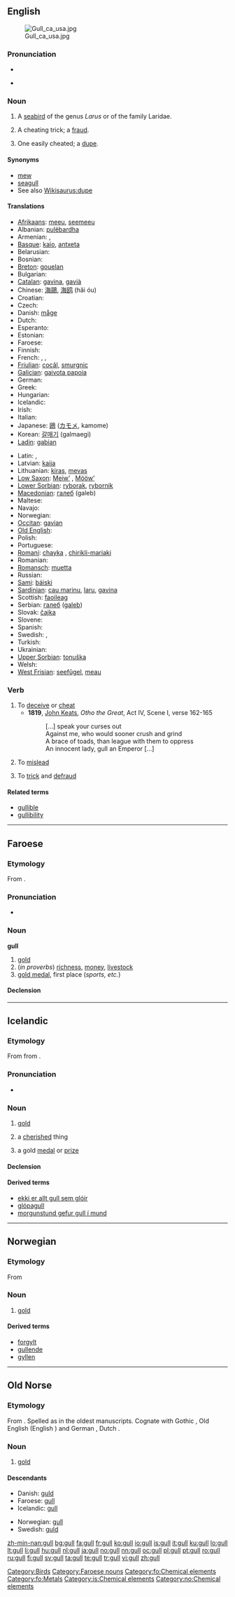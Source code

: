 ==English==
[[Image:Gull ca usa.jpg|thumb]]

===Pronunciation===
* {{IPA|/ˈɡʌl/}}
* {{audio|en-us-gull.ogg|Audio (US)}}
*: {{rhymes|ʌl}}

===Noun===
{{en-noun}}

# A [[seabird]] of the genus ''Larus'' or of the family Laridae.
# {{slang}} A cheating trick; a [[fraud]].
# One easily cheated; a [[dupe]].

====Synonyms====
* [[mew]]
* [[seagull]]
* See also [[Wikisaurus:dupe]]

====Translations====
{{trans-top|seabird}}
* [[Afrikaans]]: [[meeu]], [[seemeeu]]
* Albanian: [[pulëbardha]]
* Armenian: {{t-|hy|ճայ|tr=č̣ay}}, {{t-|hy|որոր|tr=oror}}
* [[Basque]]: [[kaio]], [[antxeta]]
* Belarusian: {{t-|be|чайка|f|xs=Belarusian}}
* Bosnian: {{t-|bs|galeb}}
* [[Breton]]: [[gouelan]]
* Bulgarian: {{t+|bg|чайка|f|tr=čajka}}
* [[Catalan]]: [[gavina]], [[gavià]]
* Chinese: [[海鷗]], [[海鸥]] (hǎi óu)
* Croatian: {{t+|hr|galeb}}
* Czech: {{t-|cs|racek}}
* Danish: [[måge]]
* Dutch: {{t+|nl|meeuw|f}}
* Esperanto: {{t+|eo|mevo|xs=Esperanto}}
* Estonian: {{t+|et|kajakas}}
* Faroese: {{t-|fo|mási|xs=Faroese}}
* Finnish: {{t+|fi|lokki}}
* French: {{t+|fr|goéland|m}}, {{t+|fr|mauve|f}}, {{t+|fr|mouette|f}}
* [[Friulian]]: [[cocâl]], [[smurgnic]]
* [[Galician]]: [[gaivota papoia]] {{f}}
* German: {{t+|de|Möwe|f}}
* Greek: {{t+|el|γλάρος|m|tr=gláros}}
* Hungarian: {{t+|hu|sirály}}
* Icelandic: {{t+|is|máfur|m}}
* Irish: {{t-|ga|faoileán|xs=Irish}}
* Italian: {{t+|it|gabbiano|m}}
* Japanese: [[鴎]] ([[カモメ]], kamome)
* Korean: [[갈매기]] (galmaegi)
* [[Ladin]]: [[gabian]]
{{trans-mid}}
* Latin: {{t-|la|larus|m}}, {{t-|la|mergus|m}}
* Latvian: [[kaija]]
* Lithuanian: [[kiras]], [[mevas]]
* [[Low Saxon]]: [[Meiw’]] {{f}}, [[Mööw’]] {{f}}
* [[Lower Sorbian]]: [[ryborak]], [[rybornik]]
* [[Macedonian]]: [[галеб]] (galeb) {{m}}
* Maltese: {{t-|mt|gawwija|xs=Maltese}}
* Navajo: {{tø|nv|tónteel tsídii}}
* Norwegian: {{t+|no|måke|f}}
* [[Occitan]]: [[gavian]]
* [[Old English]]: {{t-|ang|mæw|xs=Old English}}
* Polish: {{t+|pl|mewa|f}}
* Portuguese: {{t+|pt|gaivota|f}}
* [[Romani]]: [[chayka]] {{f}}, [[chirikli-mariaki]] {{f}}
* Romanian: {{t+|ro|pescăruş}}
* [[Romansch]]: [[muetta]]
* Russian: {{t+|ru|чайка|f|tr=čajka}}
* [[Sami]]: [[báiski]]
* [[Sardinian]]: [[cau marinu]], [[laru]], [[gavina]]
* Scottish: [[faoileag]]
* Serbian: [[галеб]] ([[galeb]]) {{m}}
* Slovak: [[čajka]] {{f}}
* Slovene: {{t+|sl|galeb|m}}
* Spanish: {{t-|es|gaviota|f}}
* Swedish: {{t+|sv|mås|c}}, {{t+|sv|trut|c}}
* Turkish: {{t+|tr|martı}}
* Ukrainian: {{t-|uk|чайка|f|tr=čajka|xs=Ukrainian}}
* [[Upper Sorbian]]: [[tonuška]] {{f}}
* Welsh: {{t+|cy|gwylan|xs=Welsh}}
* [[West Frisian]]: [[seefûgel]], [[meau]] {{f}}
{{trans-bottom}}

===Verb===
{{rft}}
{{en-verb}}

# To [[deceive]] or [[cheat]]
#* '''1819''', [[:w:John Keats|John Keats]], ''Otho the Great'', Act IV, Scene I, verse 162-165
#*: […] speak your curses out
#*: Against me, who would sooner crush and grind
#*: A brace of toads, than league with them to oppress
#*: An innocent lady, gull an Emperor […]
# {{US|slang}} To [[mislead]]
# {{US|slang}} To [[trick]] and [[defraud]]

====Related terms====
* [[gullible]]
* [[gullibility]]

[[Category:Birds]]

----

==Faroese==

===Etymology===
From {{etyl|non|fo}} {{term|gull|lang=non}}.

===Pronunciation===
* {{IPA|[ɡʊdl]|lang=fo}}

===Noun===
'''gull''' {{n}} {{s}}

# [[gold]]
# (''in proverbs'') [[richness]], [[money]], [[livestock]]
# [[gold medal]], first place (''sports, etc.'')

====Declension====
{{fo-decl-noun-n9-s|gu|l}}

[[Category:Faroese nouns]]
[[Category:fo:Chemical elements]]
[[Category:fo:Metals]]

----

==Icelandic==

===Etymology===
From {{etyl|non|is}} {{term|gull||gold|lang=non}} from {{proto|Germanic|gulþ-|lang=is}}.

===Pronunciation===
* {{IPA|[kʏtl]|lang=is}}
*: {{rhymes|ʏtl|lang=is}}

===Noun===
{{is-noun|n}}

# {{uncountable|lang=is}} [[gold]]
# {{countable|lang=is}} a [[cherish]]ed thing
# {{countable|lang=is}} a gold [[medal]] or [[prize]]

====Declension====
{{is-decl-noun-n-s|g|u|ll}}

====Derived terms====
* [[ekki er allt gull sem glóir]]
* [[glópagull]]
* [[morgunstund gefur gull í mund]]

[[Category:is:Chemical elements]]

----

==Norwegian==

===Etymology===
From {{etyl|non|no}} {{term|gull|lang=no}}

===Noun===
{{no-noun-nu|gull}}

# [[gold]]

====Derived terms====
* [[forgylt]]
* [[gullende]]
* [[gyllen]]

[[Category:no:Chemical elements]]

----

==Old Norse==

===Etymology===
From {{proto|Germanic|gulþ-|lang=non}}. Spelled as {{term|goll|lang=non}} in the oldest manuscripts. Cognate with Gothic {{term|𐌲𐌿𐌻𐌸|tr=gulþ|sc=Goth}}, Old English {{term|gold|lang=ang}} (English {{term|gold|lang=en}}) and German {{term|Gold|lang=de}}, Dutch {{term|goud|lang=nl}}.

===Noun===
{{infl|non|noun|g=n}}

# [[gold]]

====Descendants====
{{top2}}
* Danish: [[guld]] {{n}}
* Faroese: [[#Faroese|gull]] {{n}}
* Icelandic: [[#Icelandic|gull]] {{n}}
{{mid2}}
* Norwegian: [[#Norwegian|gull]] {{n}}
* Swedish: [[guld]] {{n}}
{{bottom}}
{{attention|sv|Someone at [[wiktionary:Feedback]] has written "'Gull' is also an archaic way of saying 'gold' in Swedish, should be mentioned."}}

[[zh-min-nan:gull]]
[[bg:gull]]
[[fa:gull]]
[[fr:gull]]
[[ko:gull]]
[[io:gull]]
[[is:gull]]
[[it:gull]]
[[ku:gull]]
[[lo:gull]]
[[lt:gull]]
[[li:gull]]
[[hu:gull]]
[[nl:gull]]
[[ja:gull]]
[[no:gull]]
[[nn:gull]]
[[oc:gull]]
[[pl:gull]]
[[pt:gull]]
[[ro:gull]]
[[ru:gull]]
[[fi:gull]]
[[sv:gull]]
[[ta:gull]]
[[te:gull]]
[[tr:gull]]
[[vi:gull]]
[[zh:gull]]